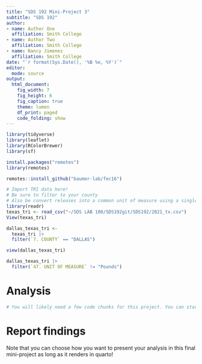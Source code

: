 ```yaml
---
title: "SDS 192 Mini-Project 3"
subtitle: "SDS 192"
author: 
- name: Author One
  affiliation: Smith College
- name: Author Two
  affiliation: Smith College
- name: Nancy Jimenez
  affiliation: Smith College
date: "`r format(Sys.Date(), '%B %e, %Y')`"
editor: 
  mode: source
output: 
  html_document:
    fig_width: 7
    fig_height: 6
    fig_caption: true
    theme: lumen
    df_print: paged
    code_folding: show
---
```


```r
library(tidyverse)
library(leaflet)
library(RColorBrewer)
library(sf)

install.packages("remotes")
library(remotes)

remotes::install_github("baumer-lab/fec16")
```

```r
# Import TRI data here! 
# Be sure to filter to your county
# Also be convert releases into a common unit of measure using a single line of code
library(readr)
texas_tri <- read_csv("~/SDS LAB 100/SDS192git/SDS192/2021_tx.csv")
View(texas_tri)

dallas_texas_tri <- 
  texas_tri |>
  filter(`7. COUNTY` == "DALLAS")

view(dallas_texas_tri)

dallas_texas_tri |>
  filter(`47. UNIT OF MEASURE` != "Pounds")

```

# Analysis

```r
# You will likely need a few code chunks for this project. You can start with this code chunk and then add as needed below. 
```

# Report findings

Note that you can choose how you want to present your analysis in this final mini-project as long as it renders in quarto!




